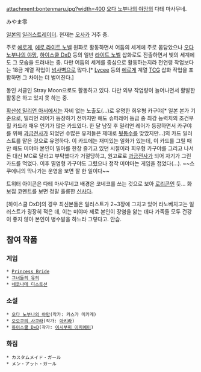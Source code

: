 attachment:bontenmaru.jpg?width=400
[[오다 노부나의 야망]]의 다테 마사무네.

みやま零

[[일본]]의 [[일러스트레이터]]. 현재는 [[오사카]] 거주 중.

주로 [[에로게]], [[에로 라이트 노벨]] 원화로 활동하면서 어둠의 세계에 주로 몸담았으나 [[오다 노부나의 야망]], [[하이스쿨 DxD]] 등의 일반 [[라이트 노벨]] 삽화로도 진출하면서 빛의 세계에도 그 모습을 드러내는 중. 다만 어둠의 세계를 중심으로 활동하는지라 전연령 작업보다는 18금 계열 작업이 [[넘사벽]]으로 많다.[* [[Lycee]] 등의 [[에로게]] 계열 [[TCG]] 삽화 작업을 포함하면 그 차이는 더 벌어진다.]

동인 서클인 Stray Moon으로도 활동하고 있다. 다만 외부 작업량이 늘어나면서 활발한 활동은 하고 있지 못 하는 중.

[[확산성 밀리언 아서]]에서는 자비 없는 노출도(...)로 유명한 희우형 카구야[* 일본 본가 기준으로, 밀리언 레어가 등장하기 전까지만 해도 슈퍼레어 등급 중 최강 능력치의 조건부 힐 카드라 매우 인기가 많은 카드였다. 한 달 남짓 후 밀리언 레어가 등장하면서 카구야를 위해 [[과금전사]]가 되었던 수많은 유저들은 제대로 [[뒷통수]]를 맞았지만...]의 카드 일러스트를 맡은 것으로 유명하다. 이 카드에는 재미있는 일화가 있는데, 이 카드를 그릴 때만 해도 미야마 본인이 밀아를 한창 즐기고 있던 시절이라 희우형 카구야를 그리고 나서 돈 대신 MC로 달라고 부탁했다가 거절당하고, 원고료로 [[과금전사]]가 되어 자기가 그린 카드를 먹었다. 이후 멸염형 카구야도 그렸으나 정작 미야마는 게임을 접었다(...). ~~스쿠에니의 막나가는 운영을 보면 잘 한 일이다~~

트위터 아이콘은 다테 마사무네고 배경은 코네코를 쓰는 것으로 보아 [[로리콘]]인 듯... 화보집 코멘트를 보면 정말 훌륭한 [[신사]]다.

[하이스쿨 DxD]의 경우 최신본들은 일러스트가 2~3장에 그치고 있어 라노베치고는 일러스트가 굉장히 적은 데, 이는 미야마 제로 본인이 장염을 앓는 데다 가족들 모두 건강이 좋지 않아 본인이 병수발을 하느라 그렇다고. 안습.

== 참여 작품 ==
=== 게임 ===
 * [[Princess Bride]]
 * [[그녀들의 유의]]
 * [[네코나데 디스토션]]

=== 소설 ===
 * [[오다 노부나의 야망]](작가: 카스가 미카게)
 * [[오오쿠의 사쿠라]](작가: [[아키라]])
 * [[하이스쿨 D×D]](작가: [[이시부미 이치에이]])

=== 화집 ===
 * カスタムメイド・ガール
 * メン・アット・ガール
